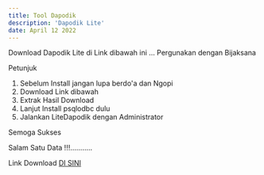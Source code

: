 ```yaml
---
title: Tool Dapodik
description: 'Dapodik Lite'
date: April 12 2022
---
```


Download Dapodik Lite di Link dibawah ini ...
Pergunakan dengan Bijaksana

Petunjuk

1. Sebelum Install jangan lupa berdo'a dan Ngopi
2. Download Link dibawah
3. Extrak Hasil Download
4. Lanjut Install psqlodbc dulu
5. Jalankan LiteDapodik dengan Administrator

Semoga Sukses

Salam Satu Data !!!...........

Link Download [DI SINI](https://drive.google.com/uc?export=download&id=1vIiiDNcdyPaOaji9H6Sa11ZjF9wczLXo)
